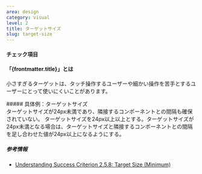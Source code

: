 ```yaml
---
area: design
category: visual
level: 2
title: ターゲットサイズ
slug: target-size
---
```



#### チェック項目

<Checkpoint title="リンク、ボタン、フォームコントロール等のポインター操作を受け付けるコンポーネントは、24px四方以上のサイズを確保する"/>

#### 「{frontmatter.title}」とは

<Level level={frontmatter.level} />

小さすぎるターゲットは、タッチ操作するユーザーや細かい操作を苦手とするユーザーにとって使いにくいことがあります。

<Cases>
  <div slot="title">
    ##### 具体例：ターゲットサイズ
  </div>
  <Case span={2} type="bad" title="不十分なターゲットサイズ">
    ターゲットサイズが24px未満であり、隣接するコンポーネントとの間隔も確保されていない。
  </Case>
  <Case span={2} type="good" title="十分なターゲットサイズ">
    ターゲットサイズを24px以上以上とする。ターゲットサイズが24px未満となる場合は、ターゲットサイズと隣接するコンポーネントとの間隔を足し合わせた値が24px以上になるようにする。
  </Case>
</Cases>

##### 参考情報

- [Understanding Success Criterion 2.5.8: Target Size (Minimum)](https://www.w3.org/WAI/WCAG22/Understanding/target-size-minimum.html)
